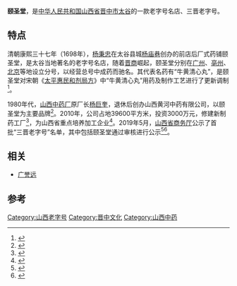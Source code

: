 '''颐圣堂'''，是[[中华人民共和国|中华人民共和国]][[山西省|山西省]][[晋中市|晋中市]][[太谷区|太谷]]的一款老字号名店、三晋老字号。

== 特点 ==
清朝康熙三十七年（1698年），[[杨秉忠|杨秉忠]]在太谷县城[[杨庙巷|杨庙巷]]创办的前店后厂式药铺颐圣堂，是太谷当地著名的老字号名店，随着[[晋商|晋商]]崛起，颐圣堂分别在[[广州|广州]]、[[亳州|亳州]]、[[北京|北京]]等地设立分号，以经营总号中成药而驰名。其代表名药有“牛黄清心丸”，是颐圣堂对宋朝《[[太平惠民和剂局方|太平惠民和剂局方]]》中“牛黄清心丸”用药及制作工艺进行了更新调制<ref>{{Cite book|title=话说国医 山西卷|last=[[周益新|周益新]]，张芙蓉本书主编；[[温长路|温长路]]本书总主编|first=|publisher=郑州：[[河南科学技术出版社|河南科学技术出版社]]|year=2017.01|isbn=|location=|pages=340-341}}</ref>。

1980年代，[[山西中药厂|山西中药厂]]原厂长[[杨巨奎|杨巨奎]]，退休后创办山西黄河中药有限公司，以颐圣堂为主要品牌<ref>{{Cite book|title=老年人与和谐社会 山西省第十次老年学术讨论会论文选集|last=赵雨亭主编|first=|publisher=太原：山西人民出版社|year=2006.07|isbn=7-203-05293-1|location=|pages=93}}</ref>。2010年，公司占地39600平方米，投资3000万元，修建新制药工厂<ref>{{Cite book|title=太谷年鉴 2000-2002|last=程素仁主编|first=|publisher=太原：[[山西人民出版社|山西人民出版社]]|year=2005.12|isbn=7-203-05466-7|location=|pages=171}}</ref>，为山西省重点培养加工企业<ref>{{Cite book|title=山西经济年鉴 2011 YEARBOOK OF SHANXI ECONOMY|last=|first=|publisher=[[山西经济年鉴社|山西经济年鉴社]]|year=2011.12|isbn=|location=|pages=280}}</ref>。2019年5月，[[山西省商务厅|山西省商务厅]]公示了首批“三晋老字号”名单，其中包括颐圣堂通过审核进行公示<ref>{{Cite web|title=山西公示首批“三晋老字号”名单 是你熟悉的吗？|url=https://www.thepaper.cn/newsDetail_forward_3557552|accessdate=2019-08-06|work=[[澎湃新闻|澎湃新闻]]|archive-date=2019-08-06|archive-url=https://web.archive.org/web/20190806043420/https://www.thepaper.cn/newsDetail_forward_3557552|dead-url=no}}</ref><ref>{{Cite web|title=山西省公示首批三晋老字号名单--山西频道|url=http://sx.people.com.cn/n2/2019/0530/c189130-32992102.html|accessdate=2019-08-06|work=[[人民网|人民网]]|archive-date=2019-08-06|archive-url=https://web.archive.org/web/20190806043421/http://sx.people.com.cn/n2/2019/0530/c189130-32992102.html|dead-url=no}}</ref>。

== 相关 ==
*[[广誉远|广誉远]]
==参考==
{{reflist}}

[[Category:山西老字号|Category:山西老字号]]
[[Category:晋中文化|Category:晋中文化]]
[[Category:山西中药|Category:山西中药]]